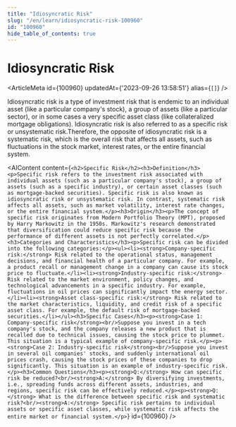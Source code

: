 ```yaml
---
title: "Idiosyncratic Risk"
slug: "/en/learn/idiosyncratic-risk-100960"
id: "100960"
hide_table_of_contents: true
---
```



# Idiosyncratic Risk

<ArticleMeta id={100960} updatedAt={'2023-09-26 13:58:51'} alias={`[]`} />
<div className='border-solid border-b border-t-0 my-4 border-[var(--ifm-color-gray-300)]' />

Idiosyncratic risk is a type of investment risk that is endemic to an individual asset (like a particular company's stock), a group of assets (like a particular sector), or in some cases a very specific asset class (like collateralized mortgage obligations). Idiosyncratic risk is also referred to as a specific risk or unsystematic risk.Therefore, the opposite of idiosyncratic risk is a systematic risk, which is the overall risk that affects all assets, such as fluctuations in the stock market, interest rates, or the entire financial system.

<AIContent content={`<h2>Specific Risk</h2><h3>Definition</h3><p>Specific risk refers to the investment risk associated with individual assets (such as a particular company's stock), a group of assets (such as a specific industry), or certain asset classes (such as mortgage-backed securities). Specific risk is also known as idiosyncratic risk or unsystematic risk. In contrast, systematic risk affects all assets, such as market volatility, interest rate changes, or the entire financial system.</p><h3>Origin</h3><p>The concept of specific risk originates from Modern Portfolio Theory (MPT), proposed by Harry Markowitz in the 1950s. Markowitz's research demonstrated that diversification could reduce specific risk because the performance of different assets is not perfectly correlated.</p><h3>Categories and Characteristics</h3><p>Specific risk can be divided into the following categories:</p><ul><li><strong>Company-specific risk:</strong> Risk related to the operational status, management decisions, and financial health of a particular company. For example, a product recall or management change in a company can cause its stock price to fluctuate.</li><li><strong>Industry-specific risk:</strong> Risk related to the market environment, policy changes, and technological advancements in a specific industry. For example, fluctuations in oil prices can significantly impact the energy sector.</li><li><strong>Asset class-specific risk:</strong> Risk related to the market characteristics, liquidity, and credit risk of a specific asset class. For example, the default risk of mortgage-backed securities.</li></ul><h3>Specific Cases</h3><p><strong>Case 1: Company-specific risk</strong><br/>Suppose you invest in a tech company's stock, and the company releases a new product that is recalled due to technical issues, causing the stock price to plummet. This situation is a typical example of company-specific risk.</p><p><strong>Case 2: Industry-specific risk</strong><br/>Suppose you invest in several oil companies' stocks, and suddenly international oil prices crash, causing the stock prices of these companies to drop significantly. This situation is an example of industry-specific risk.</p><h3>Common Questions</h3><p><strong>Q:</strong> How can specific risk be reduced?<br/><strong>A:</strong> By diversifying investments, i.e., spreading funds across different assets, industries, and regions, specific risk can be effectively reduced.</p><p><strong>Q:</strong> What is the difference between specific risk and systematic risk?<br/><strong>A:</strong> Specific risk pertains to individual assets or specific asset classes, while systematic risk affects the entire market or financial system.</p>`} id={100960} />
